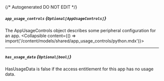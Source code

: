 {/* Autogenerated DO NOT EDIT  */}

##### `app_usage_controls` *{`Optional[AppUsageControls]`}*
The AppUsageControls object describes some peripheral configuration for an app.
<Collapsible content={() => import('/content/models/shared/app_usage_controls/python.mdx')}>
</Collapsible>

---
##### `has_usage_data` *{`Optional[bool]`}*
HasUsageData is false if the access entitlement for this app has no usage data.

